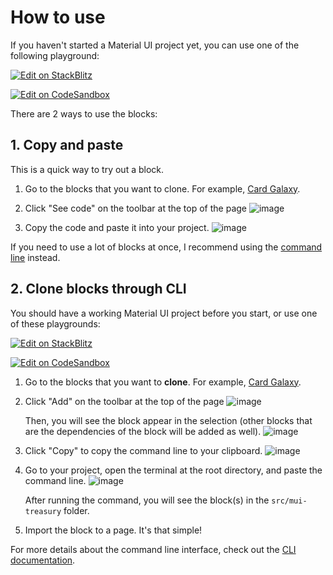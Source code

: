 
<Meta title="How to use" />

<style>
  {`
  ol {
    list-style: decimal;
  }
`}
</style>

# How to use

If you haven't started a Material UI project yet, you can use one of the following playground:

[![Edit on StackBlitz](https://developer.stackblitz.com/img/open_in_stackblitz.svg)](https://stackblitz.com/github/siriwatknp/mui-treasury/tree/master/examples/mui-treasury-playground)

[![Edit on CodeSandbox](https://codesandbox.io/static/img/play-codesandbox.svg)](https://codesandbox.io/p/sandbox/github/siriwatknp/mui-treasury/tree/master/examples/mui-treasury-playground)

There are 2 ways to use the blocks:

## 1. Copy and paste

This is a quick way to try out a block.

1. Go to the blocks that you want to clone. For example, [Card Galaxy](/story/card-galaxy--galaxy).
2. Click "See code" on the toolbar at the top of the page
   ![image](https://github.com/user-attachments/assets/9479d05d-97ae-44b7-896e-457cf0eda69a)

3. Copy the code and paste it into your project.
   ![image](https://github.com/user-attachments/assets/da618edd-71de-4fdd-876e-81d419264ab5)

If you need to use a lot of blocks at once, I recommend using the [command line](#2-clone-blocks-through-cli) instead.

## 2. Clone blocks through CLI

You should have a working Material UI project before you start, or use one of these playgrounds:

[![Edit on StackBlitz](https://developer.stackblitz.com/img/open_in_stackblitz.svg)](https://stackblitz.com/github/siriwatknp/mui-treasury/tree/master/examples/mui-treasury-playground)

[![Edit on CodeSandbox](https://codesandbox.io/static/img/play-codesandbox.svg)](https://codesandbox.io/p/sandbox/github/siriwatknp/mui-treasury/tree/master/examples/mui-treasury-playground)

1. Go to the blocks that you want to **clone**. For example, [Card Galaxy](/story/card-galaxy--galaxy).
2. Click "Add" on the toolbar at the top of the page
   ![image](https://github.com/user-attachments/assets/c4afffe2-bc69-4d47-aecb-71ecaed77504)

   Then, you will see the block appear in the selection (other blocks that are the dependencies of the block will be added as well).
   ![image](https://github.com/user-attachments/assets/95f30627-a518-4f4e-88e6-fc8fc82d9330)

3. Click "Copy" to copy the command line to your clipboard.
   ![image](https://github.com/user-attachments/assets/3f70c65c-e542-4a07-9aa1-ccd338d3308d)

4. Go to your project, open the terminal at the root directory, and paste the command line.
   ![image](https://github.com/user-attachments/assets/db480cf0-5e29-441f-8f72-ad125b10e8f3)

   After running the command, you will see the block(s) in the `src/mui-treasury` folder.

5. Import the block to a page. It's that simple!

For more details about the command line interface, check out the [CLI documentation](/docs/command-line--docs).
